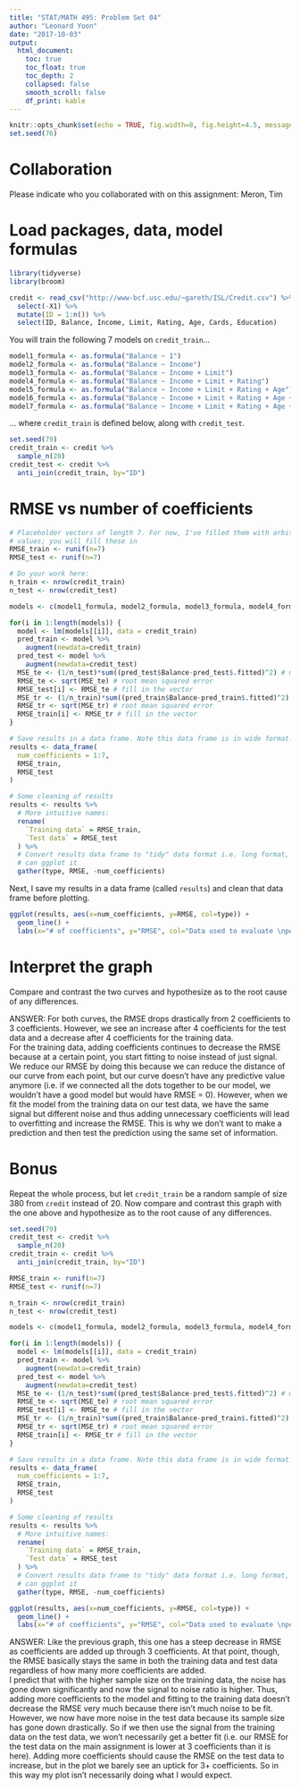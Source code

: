 ```yaml
---
title: "STAT/MATH 495: Problem Set 04"
author: "Leonard Yoon"
date: "2017-10-03"
output:
  html_document:
    toc: true
    toc_float: true
    toc_depth: 2
    collapsed: false
    smooth_scroll: false
    df_print: kable
---
```


```r
knitr::opts_chunk$set(echo = TRUE, fig.width=8, fig.height=4.5, message=FALSE)
set.seed(76)
```

# Collaboration

Please indicate who you collaborated with on this assignment: Meron, Tim


# Load packages, data, model formulas

```r
library(tidyverse)
library(broom)
```

```r
credit <- read_csv("http://www-bcf.usc.edu/~gareth/ISL/Credit.csv") %>%
  select(-X1) %>%
  mutate(ID = 1:n()) %>% 
  select(ID, Balance, Income, Limit, Rating, Age, Cards, Education)
```

You will train the following 7 models on `credit_train`...

```r
model1_formula <- as.formula("Balance ~ 1")
model2_formula <- as.formula("Balance ~ Income")
model3_formula <- as.formula("Balance ~ Income + Limit")
model4_formula <- as.formula("Balance ~ Income + Limit + Rating")
model5_formula <- as.formula("Balance ~ Income + Limit + Rating + Age")
model6_formula <- as.formula("Balance ~ Income + Limit + Rating + Age + Cards")
model7_formula <- as.formula("Balance ~ Income + Limit + Rating + Age + Cards + Education")
```

... where `credit_train` is defined below, along with `credit_test`.

```r
set.seed(79)
credit_train <- credit %>% 
  sample_n(20)
credit_test <- credit %>% 
  anti_join(credit_train, by="ID")
```


# RMSE vs number of coefficients

```r
# Placeholder vectors of length 7. For now, I've filled them with arbitrary 
# values; you will fill these in
RMSE_train <- runif(n=7)
RMSE_test <- runif(n=7)

# Do your work here:
n_train <- nrow(credit_train)
n_test <- nrow(credit_test)

models <- c(model1_formula, model2_formula, model3_formula, model4_formula, model5_formula, model6_formula, model7_formula)

for(i in 1:length(models)) {
  model <- lm(models[[i]], data = credit_train)
  pred_train <- model %>%
    augment(newdata=credit_train)
  pred_test <- model %>% 
    augment(newdata=credit_test)
  MSE_te <- (1/n_test)*sum((pred_test$Balance-pred_test$.fitted)^2) # mean squared error
  RMSE_te <- sqrt(MSE_te) # root mean squared error
  RMSE_test[i] <- RMSE_te # fill in the vector
  MSE_tr <- (1/n_train)*sum((pred_train$Balance-pred_train$.fitted)^2) # mean squared error
  RMSE_tr <- sqrt(MSE_tr) # root mean squared error
  RMSE_train[i] <- RMSE_tr # fill in the vector
}
```

```r
# Save results in a data frame. Note this data frame is in wide format.
results <- data_frame(
  num_coefficients = 1:7,
  RMSE_train,
  RMSE_test
) 

# Some cleaning of results
results <- results %>% 
  # More intuitive names:
  rename(
    `Training data` = RMSE_train,
    `Test data` = RMSE_test
  ) %>% 
  # Convert results data frame to "tidy" data format i.e. long format, so that we
  # can ggplot it
  gather(type, RMSE, -num_coefficients)
```

Next, I save my results in a data frame (called `results`) and clean that data frame before plotting.

```r
ggplot(results, aes(x=num_coefficients, y=RMSE, col=type)) +
  geom_line() + 
  labs(x="# of coefficients", y="RMSE", col="Data used to evaluate \nperformance of fitted model")
```


# Interpret the graph

Compare and contrast the two curves and hypothesize as to the root cause of any differences.

ANSWER: For both curves, the RMSE drops drastically from 2 coefficients to 3 coefficients. However, we see an increase after 4 coefficients for the test data and a decrease after 4 coefficients for the training data.   
For the training data, adding coefficients continues to decrease the RMSE because at a certain point, you start fitting to noise instead of just signal. We reduce our RMSE by doing this because we can reduce the distance of our curve from each point, but our curve doesn't have any predictive value anymore (i.e. if we connected all the dots together to be our model, we wouldn't have a good model but would have RMSE = 0). However, when we fit the model from the training data on our test data, we have the same signal but different noise and thus adding unnecessary coefficients will lead to overfitting and increase the RMSE. This is why we don't want to make a prediction and then test the prediction using the same set of information.

# Bonus

Repeat the whole process, but let `credit_train` be a random sample of size 380
from `credit` instead of 20. Now compare and contrast this graph with the
one above and hypothesize as to the root cause of any differences.

```r
set.seed(79)
credit_test <- credit %>% 
  sample_n(20)
credit_train <- credit %>% 
  anti_join(credit_train, by="ID")

RMSE_train <- runif(n=7)
RMSE_test <- runif(n=7)

n_train <- nrow(credit_train)
n_test <- nrow(credit_test)

models <- c(model1_formula, model2_formula, model3_formula, model4_formula, model5_formula, model6_formula, model7_formula)

for(i in 1:length(models)) {
  model <- lm(models[[i]], data = credit_train)
  pred_train <- model %>%
    augment(newdata=credit_train)
  pred_test <- model %>% 
    augment(newdata=credit_test)
  MSE_te <- (1/n_test)*sum((pred_test$Balance-pred_test$.fitted)^2) # mean squared error
  RMSE_te <- sqrt(MSE_te) # root mean squared error
  RMSE_test[i] <- RMSE_te # fill in the vector
  MSE_tr <- (1/n_train)*sum((pred_train$Balance-pred_train$.fitted)^2) # mean squared error
  RMSE_tr <- sqrt(MSE_tr) # root mean squared error
  RMSE_train[i] <- RMSE_tr # fill in the vector
}

# Save results in a data frame. Note this data frame is in wide format.
results <- data_frame(
  num_coefficients = 1:7,
  RMSE_train,
  RMSE_test
) 

# Some cleaning of results
results <- results %>% 
  # More intuitive names:
  rename(
    `Training data` = RMSE_train,
    `Test data` = RMSE_test
  ) %>% 
  # Convert results data frame to "tidy" data format i.e. long format, so that we
  # can ggplot it
  gather(type, RMSE, -num_coefficients)

ggplot(results, aes(x=num_coefficients, y=RMSE, col=type)) +
  geom_line() + 
  labs(x="# of coefficients", y="RMSE", col="Data used to evaluate \nperformance of fitted model")
```


ANSWER: Like the previous graph, this one has a steep decrease in RMSE as coefficients are added up through 3 coefficients. At that point, though, the RMSE basically stays the same in both the training data and test data regardless of how many more coefficients are added.   
I predict that with the higher sample size on the training data, the noise has gone down significantly and now the signal to noise ratio is higher. Thus, adding more coefficients to the model and fitting to the training data doesn't decrease the RMSE very much because there isn't much noise to be fit. However, we now have more noise in the test data because its sample size has gone down drastically. So if we then use the signal from the training data on the test data, we won't necessarily get a better fit (i.e. our RMSE for the test data on the main assignment is lower at 3 coefficients than it is here). Adding more coefficients should cause the RMSE on the test data to increase, but in the plot we barely see an uptick for 3+ coefficients. So in this way my plot isn't necessarily doing what I would expect.
